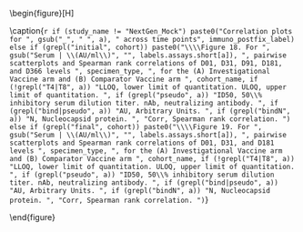 \begin{figure}[H]
\center

\includegraphics[width=1\textwidth]{`r here("immuno_graphical", "output", attr(config,"config"), paste0("pairs_across_timepoints_", a, cohort, ".pdf"))`}

\caption{`r if (study_name != "NextGen_Mock") paste0("Correlation plots for ", gsub("_", " ", a), " across time points", immuno_postfix_label)            else if (grepl("initial", cohort)) paste0("\\\\Figure 18. For ", gsub("Serum | \\(AU/ml\\)", "", labels.assays.short[a]), ", pairwise scatterplots and Spearman rank correlations of D01, D31, D91, D181, and D366 levels ", specimen_type, ", for the (A) Investigational Vaccine arm and (B) Comparator Vaccine arm ", cohort_name, if (!grepl("T4|T8", a)) "LLOQ, lower limit of quantitation. ULOQ, upper limit of quantitation. ", if (grepl("pseudo", a)) "ID50, 50\\% inhibitory serum dilution titer. nAb, neutralizing antibody. ", if (grepl("bind|pseudo", a)) "AU, Arbitrary Units. ", if (grepl("bindN", a)) "N, Nucleocapsid protein. ", "Corr, Spearman rank correlation. ")            else if (grepl("final", cohort)) paste0("\\\\Figure 19. For ", gsub("Serum | \\(AU/ml\\)", "", labels.assays.short[a]), ", pairwise scatterplots and Spearman rank correlations of D01, D31, and D181 levels ", specimen_type, ", for the (A) Investigational Vaccine arm and (B) Comparator Vaccine arm ", cohort_name, if (!grepl("T4|T8", a)) "LLOQ, lower limit of quantitation. ULOQ, upper limit of quantitation. ", if (grepl("pseudo", a)) "ID50, 50\\% inhibitory serum dilution titer. nAb, neutralizing antibody. ", if (grepl("bind|pseudo", a)) "AU, Arbitrary Units. ", if (grepl("bindN", a)) "N, Nucleocapsid protein. ", "Corr, Spearman rank correlation. ")`}

\end{figure}

\hphantom{Random text to appease the latex god}
